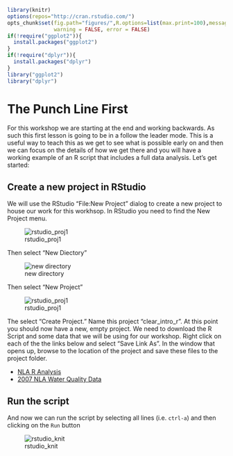```r
library(knitr)
options(repos="http://cran.rstudio.com/")
opts_chunk$set(fig.path="figures/",R.options=list(max.print=100),message = FALSE,
               warning = FALSE, error = FALSE)
if(!require("ggplot2")){
  install.packages("ggplot2")
}
if(!require("dplyr")){
  install.packages("dplyr")
}
library("ggplot2")
library("dplyr")
```

# The Punch Line First

For this workshop we are starting at the end and working backwards.  As such this first lesson is going to be in a follow the leader mode.  This is a useful way to teach this as we get to see what is possible early on and then we can focus on the details of how we get there and you will have a working example of an R script that includes a full data analysis.  Let's get started:

## Create a new project in RStudio

We will use the RStudio "File:New Project" dialog to create a new project to house our work for this workhsop.  In RStudio you need to find the New Project menu.

![rstudio_proj1](figures/rstudio_proj1.png)

Then select "New Diectory"

![new directory](figures/rstudio_project_new.jpg)


Then select "New Project"

![rstudio_proj1](figures/rstudio_project_new2.jpg)

The select "Create Project."  Name this project "clear_intro_r". At this point you should now have a new, empty project.  We need to download the R Script and some data that we will be using for our workshop.  Right click on each of the the links below and select "Save Link As".  In the window that opens up, browse to the location of the project and save these files to the project folder.

- [NLA R Analysis](https://raw.githubusercontent.com/usepa/intro_r_workshop/master/lessons/nla_analysis.R)
- [2007 NLA Water Quality Data](https://www.epa.gov/sites/production/files/2014-10/nla2007_chemical_conditionestimates_20091123.csv)

## Run the script

And now we can run the script by selecting all lines (i.e. `ctrl-a`) and then clicking on the `Run` button 

![rstudio_knit](figures/rstudio_run.jpg)
